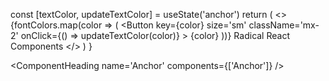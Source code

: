 
  const [textColor, updateTextColor] = useState('anchor')
  return (
    <>
      <Flex>
        {fontColors.map(color => (
          <Button
            key={color}
            size='sm'
            className='mx-2'
            onClick={() => updateTextColor(color)}
          >
            {color}
          </Button>
        ))}
      </Flex>
      <Anchor color={textColor}>Radical React Components</Anchor>
    </>
  )
}

<ComponentHeading name='Anchor' components={['Anchor']} />
<AnchorExamples />
